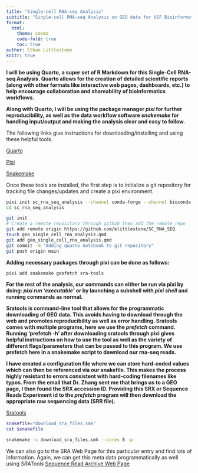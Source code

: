 ```yaml
---
title: "Single-cell RNA-seq Analysis"
subtitle: "Single-cell RNA-seq Analysis on GEO data for USF Bioinformatician Role"
format: 
  html:
    theme: cosmo
    code-fold: true
    toc: true
author: Ethan Littlestone
knitr: true
---
```


**I will be using Quarto, a super set of R Markdown for this Single-Cell RNA-seq Analysis. Quarto allows for the creation of detailed scientific reports (along with other formats like interactive web pages, dashboards, etc.) to help encourage collaboration and shareability of bioinformatics workflows.**

**Along with Quarto, I will be using the package manager *pixi* for further reproducibility, as well as the data workflow software *snakemake* for handling input/output and making the analysis clear and easy to follow.**

The following links give instructions for downloading/installing and using these helpful tools. 

[Quarto](https://quarto.org/docs/get-started/)

[Pixi](https://pixi.sh/latest/getting_started/)

[Snakemake](https://snakemake.readthedocs.io/en/stable/)

Once these tools are installed, the first step is to initialize a git repository for tracking file changes/updates and create a pixi environment.

```bash
pixi init sc_rna_seq_analysis --channel conda-forge --channel bioconda
cd sc_rna_seq_analysis

git init
# Create a remote repository through github then add the remote repo
git add remote origin https://github.com/elittlestone/SC_RNA_SEQ
touch geo_single_cell_rna_analysis.qmd
git add geo_single_cell_rna_analysis.qmd
git commit -m "Adding quarto notebook to git repository"
git push origin main
```

**Adding necessary packages through pixi can be done as follows:**

```bash
pixi add snakemake geofetch sra-tools
```

**For the rest of the analysis, our commands can either be run via pixi by doing: *pixi run 'executable'* or by launching a subshell with *pixi shell* and running commands as normal.**

**Sratools is command-line tool that allows for the programmatic downloading of GEO data. This avoids having to download through the web and promotes reproducibility as well as error handling. Sratools comes with multiple programs, here we use the *prefetch* command. Running 'prefetch -h' after downloading sratools through pixi gives helpful instructions on how to use the tool as well as the variety of different flags/parameters that can be passed to this program. We use prefetch here in a snakemake script to download our rna-seq reads.**

**I have created a configuration file where we can store hard-coded values which can then be referenced via our snakefile. This makes the process highly resistant to errors consistent with hard-coding filenames like typos. From the email that Dr. Zhang sent me that brings us to a GEO page, I then found the SRX accession ID. Providing this SRX or Sequence Reads Experiment id to the *prefetch* program will then download the appropriate raw sequencing data (SRR file). **

[Sratools](https://github.com/ncbi/sra-tools)


```bash
snakefile="download_sra_files.smk"
cat $snakefile
```

```bash
snakemake -s download_sra_files.smk --cores 8 -p 
```

We can also go to the SRA Web Page for this particular entry and find lots of information. Again, we can get this meta data programmatically as well using *SRATools*
[Sequence Read Archive Web Page](https://trace.ncbi.nlm.nih.gov/Traces/?view=run_browser&page_size=10&acc=SRR30255722&display=metadata)


